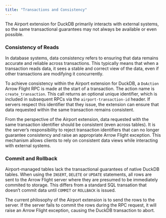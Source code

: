 ```yaml
---
title: "Transactions and Consistency"
---
```


The Airport extension for DuckDB primarily interacts with external systems, so the same transactional guarantees may not always be available or even possible.

### Consistency of Reads

In database systems, data consistency refers to ensuring that data remains accurate and reliable across transactions. This typically means that when a transaction reads data, it sees a stable and correct view of the data, even if other transactions are modifying it concurrently.

To achieve consistency within the Airport extension for DuckDB, a `DoAction` Arrow Flight RPC is made at the start of a transaction. The action name is `create_transaction`. This call returns an optional unique identifier, which is included in subsequent RPCs via the `airport-transaction-id` header. If servers respect this identifier that they issue, the extension can ensure that data requested within the same transaction remains consistent.

From the perspective of the Airport extension, data requested with the same transaction identifier should be consistent (even across tables). It is the server's responsibility to reject transaction identifiers that can no longer guarantee consistency and raise an appropriate Arrow Flight exception. This mechanism allows clients to rely on consistent data views while interacting with external systems.

### Commit and Rollback

Airport-managed tables lack the transactional guarantees of native DuckDB tables. When using the `INSERT`, `DELETE` or `UPDATE` statements, all rows are sent to the Arrow Flight server where they are presumed to be immediately commited to storage. This differs from a standard SQL transation that doesn’t commit data until `COMMIT` or `ROLLBACK` is issued.

The current philosophy of the Airport extension is to send the rows to the server. If the server fails to commit the rows during the RPC request, it will raise an Arrow Flight exception, causing the DuckDB transaction to abort.

